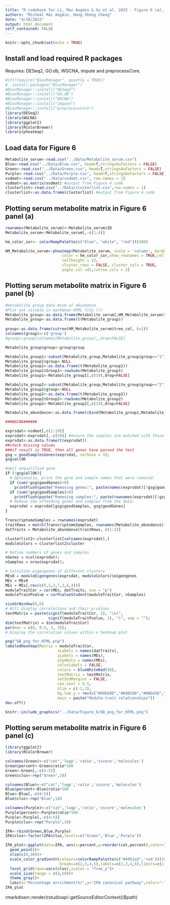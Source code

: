 ```yaml
---
title: "R codebase for Li, Mac Aogáin & Xu et al. 2022 - Figure 6 (a), (b) and (c)"
authors: "Micheál Mac Aogáin, Hong Sheng Cheng"
date: "4/18/2022"
output: html_document
self_contained: FALSE
---
```


```r
knitr::opts_chunk$set(echo = TRUE)
```

## Install and load required R packages
Requires: DESeq2, GO.db, WGCNA, impute and preprocessCore.
```r
#if(!require("BiocManager", quietly = TRUE))
#  install.packages("BiocManager")
#BiocManager::install("DESeq2")
#BiocManager::install("GO.db")
#BiocManager::install("WGCNA")
#BiocManager::install("impute")
#BiocManager::install("preprocessCore")
library(DESeq2)
library(WGCNA)
library(ggplot2)
library(RColorBrewer)
library(pheatmap)
```

## Load data for Figure 6
```r
Metabolite_serum<-read.csv("../Data/Metabolite_serum.csv")
Blue<-read.csv("../Data/Blue.csv", head=T,stringsAsFactors = FALSE)
Green<-read.csv("../Data/Green.csv", head=T,stringsAsFactors = FALSE)
Purple<-read.csv("../Data/Purple.csv", head=T,stringsAsFactors = FALSE)
vsdmat<-read.csv("../Data/vsdmat.csv", row.names = 1)
vsdmat<-as.matrix(vsdmat) #output from Figure 4 code
clusterlist<-read.csv("../Data/clusterlist.csv",row.names = 1)
clusterlist<-as.data.frame(clusterlist) #output from Figure 4 code
```

## Plotting serum metabolite matrix in Figure 6 panel (a)
```R
rownames(Metabolite_serum)<-Metabolite_serum$ID
Metabolite_serum<-Metabolite_serum[,-c(1:4)]

hm_color_cor<- colorRampPalette(c("blue", "white", "red"))(100)

HM_Metabolite_serum<-pheatmap(Metabolite_serum, scale = 'column', border_color = 'NA',
                         color = hm_color_cor,show_rownames = TRUE,cellwidth = 12,
                         cellheight = 12,
                         cluster_rows = FALSE, cluster_cols = TRUE,
                         angle_col =45,cutree_cols = 2)
```


## Plotting serum metabolite matrix in Figure 6 panel (b)
```r
#metabolite group data #sum of abundance 
#Plot not visible in markdown HTML file (?)
Metabolite_group<-as.data.frame(Metabolite_serum[,HM_Metabolite_serum$tree_col[['order']]])
Metabolite_group<-as.data.frame(t(Metabolite_group))
  
group<-as.data.frame(cutree(HM_Metabolite_serum$tree_col, k=2))
colnames(group)<-c('group')
#group<-group[colnames(Metabolite_group),,drop=FALSE]

Metabolite_group$group<-group$group

Metabolite_group1<-subset(Metabolite_group,Metabolite_group$group=="1")
Metabolite_group1$group<-NULL
Metabolite_group1<-as.data.frame(t(Metabolite_group1))
Metabolite_group1$Group1<-rowSums(Metabolite_group1)
Metabolite_group1<-Metabolite_group1[,c(19),drop=FALSE]

Metabolite_group2<-subset(Metabolite_group,Metabolite_group$group=="2")
Metabolite_group2$group<-NULL
Metabolite_group2<-as.data.frame(t(Metabolite_group2))
Metabolite_group2$Group2<-rowSums(Metabolite_group2)
Metabolite_group2<-Metabolite_group2[,c(14),drop=FALSE]

Metabolite_abundance<-as.data.frame(cbind(Metabolite_group1,Metabolite_group2))

###WGCNA######

exprsdat<-vsdmat[,c(1:19)]
exprsdat<-exprsdat[,-c(10)] #ensure the samples are matched with those from serum metabolomics
exprsdat<-as.data.frame(t(exprsdat))
##check missing values
###if result is TRUE, then all genes have passed the test
gsg = goodSamplesGenes(exprsdat, verbose = 3);
gsg$allOK

#omit unqualified gene
if (!gsg$allOK){
  # Optionally, print the gene and sample names that were removed:
  if (sum(!gsg$goodGenes)>0)
    printFlush(paste("Removing genes:", paste(names(exprsdat)[!gsg$goodGenes], collapse = ", ")));
  if (sum(!gsg$goodSamples)>0)
    printFlush(paste("Removing samples:", paste(rownames(exprsdat)[!gsg$goodSamples], collapse = ", ")));
  # Remove the offending genes and samples from the data:
  exprsdat = exprsdat[gsg$goodSamples, gsg$goodGenes]
}

TranscriptomeSamples = rownames(exprsdat)
traitRows = match(TranscriptomeSamples, rownames(Metabolite_abundance))
datTraits = Metabolite_abundance[traitRows, c(1:2)]

clusterlist2<-clusterlist[colnames(exprsdat),]
moduleColors = clusterlist2$cluster

# Define numbers of genes and samples
nGenes = ncol(exprsdat);
nSamples = nrow(exprsdat);

# Calculate eigengenes of different clusters
MEs0 = moduleEigengenes(exprsdat, moduleColors)$eigengenes
MEs = MEs0
MEs = MEs[,rev(c(5,1,2,7,3,6,4))]
moduleTraitCor = cor(MEs, datTraits, use = "p")
moduleTraitPvalue = corPvalueStudent(moduleTraitCor, nSamples)

sizeGrWindow(6,6)
# Will display correlations and their p-values
textMatrix = paste(signif(moduleTraitCor, 2), "\n(",
                   signif(moduleTraitPvalue, 1), ")", sep = "");
dim(textMatrix) = dim(moduleTraitCor)
par(mar = c(6, 8.5, 3, 3));
# Display the correlation values within a heatmap plot

png("6B_png_for_HTML.png") 
labeledHeatmap(Matrix = moduleTraitCor,
                       xLabels = names(datTraits),
                       yLabels = names(MEs),
                       ySymbols = names(MEs),
                       colorLabels = FALSE,
                       colors = blueWhiteRed(50),
                       textMatrix = textMatrix,
                       setStdMargins = FALSE,
                       cex.text = 0.5,
                       zlim = c(-1,1),
                       bg.lab.y = rev(c("#99E600","#68DC00","#00D43D","#00978C","#095E9F","#132AA9","#6D08A5")),
                       main = paste("Module-trait relationships"))
dev.off() 

```
```r
knitr::include_graphics("../Data/Figure_6/6B_png_for_HTML.png")
```

## Plotting serum metabolite matrix in Figure 6 panel (c)
```R
library(ggplot2)
library(RColorBrewer)

colnames(Green)<-c("cat",'logp','ratio','zscore','molecules')
Green$percent<-Green$ratio*100
Green<-Green[,-c(4:5)]
Green$clus<-rep("Green",10)

colnames(Blue)<-c("cat",'logp','ratio','zscore','molecules')
Blue$percent<-Blue$ratio*100
Blue<-Blue[,-c(4:5)]
Blue$clus<-rep("Blue",10)

colnames(Purple)<-c("cat",'logp','ratio','zscore','molecules')
Purple$percent<-Purple$ratio*100
Purple<-Purple[,-c(4:5)]
Purple$clus<-rep("Purple",10)

IPA<-rbind(Green,Blue,Purple)
IPA$clus<-factor(IPA$clus,levels=c("Green",'Blue','Purple'))

IPA_plot<-ggplot(data=IPA, aes(x=percent,y=reorder(cat,percent),color=logp,size=percent))+
  geom_point()+
  xlim(c(0,30))+
  scale_color_gradientn(colours=colorRampPalette(c("#4951a3",'red'))(20),
                        breaks=c(2,3,4,5),labels=c(2,3,4,5),limits=c(1,6))+
  facet_grid(rows=vars(clus),scales = "free_y")+
  scale_size(range = c(4,10))+
  theme_gray()+
  labs(x="Percentage enrichment(%)",y="IPA canonical pathway",color="-log (p value)",size="Percentage enrichment(%)")
IPA_plot
```

rmarkdown::render(rstudioapi::getSourceEditorContext()$path)
